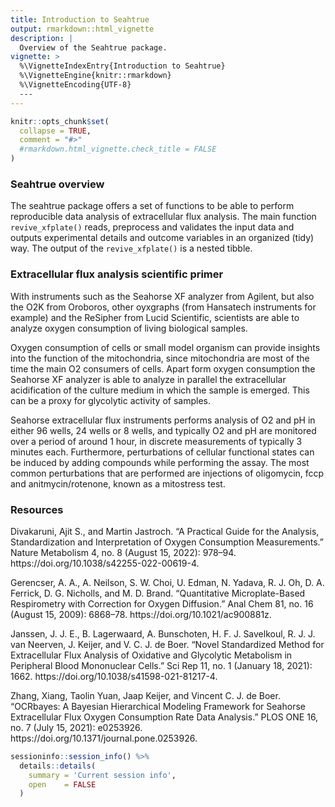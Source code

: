 ```yaml
---
title: Introduction to Seahtrue
output: rmarkdown::html_vignette
description: |
  Overview of the Seahtrue package.
vignette: >
  %\VignetteIndexEntry{Introduction to Seahtrue}
  %\VignetteEngine{knitr::rmarkdown}
  %\VignetteEncoding{UTF-8}
  ---
---
```



```r
knitr::opts_chunk$set(
  collapse = TRUE,
  comment = "#>"
  #rmarkdown.html_vignette.check_title = FALSE
)
```

### Seahtrue overview

The seahtrue package offers a set of functions to be able to perform reproducible data analysis of extracellular flux analysis. The main function `revive_xfplate()` reads, preprocess and validates the input data and outputs experimental details and outcome variables in an organized (tidy) way. The output of the `revive_xfplate()` is a nested tibble.

### Extracellular flux analysis scientific primer

With instruments such as the Seahorse XF analyzer from Agilent, but also the O2K from Oroboros, other oyxgraphs (from Hansatech instruments for example) and the ReSipher from Lucid Scientific, scientists are able to analyze oxygen consumption of living biological samples. 

Oxygen consumption of cells or small model organism can provide insights into the function of the mitochondria, since mitochondria are most of the time the main O2 consumers of cells. Apart form oxygen consumption the Seahorse XF analyzer is able to analyze in parallel the extracellular acidification of the culture medium in which the sample is emerged. This can be a proxy for glycolytic activity of samples. 

Seahorse extracellular flux instruments performs analysis of O2 and pH in either 96 wells, 24 wells or 8 wells, and typically O2 and pH are monitored over a period of around 1 hour, in discrete measurements of typically 3 minutes each. Furthermore, perturbations of cellular functional states can be induced by adding compounds while performing the assay. The most common perturbations that are performed are injections of oligomycin, fccp and anitmycin/rotenone, known as a mitostress test. 


### Resources

Divakaruni, Ajit S., and Martin Jastroch. “A Practical Guide for the Analysis, Standardization and Interpretation of Oxygen Consumption Measurements.” Nature Metabolism 4, no. 8 (August 15, 2022): 978–94. https://doi.org/10.1038/s42255-022-00619-4.

Gerencser, A. A., A. Neilson, S. W. Choi, U. Edman, N. Yadava, R. J. Oh, D. A. Ferrick, D. G. Nicholls, and M. D. Brand. “Quantitative Microplate-Based Respirometry with Correction for Oxygen Diffusion.” Anal Chem 81, no. 16 (August 15, 2009): 6868–78. https://doi.org/10.1021/ac900881z.

Janssen, J. J. E., B. Lagerwaard, A. Bunschoten, H. F. J. Savelkoul, R. J. J. van Neerven, J. Keijer, and V. C. J. de Boer. “Novel Standardized Method for Extracellular Flux Analysis of Oxidative and Glycolytic Metabolism in Peripheral Blood Mononuclear Cells.” Sci Rep 11, no. 1 (January 18, 2021): 1662. https://doi.org/10.1038/s41598-021-81217-4.

Zhang, Xiang, Taolin Yuan, Jaap Keijer, and Vincent C. J. de Boer. “OCRbayes: A Bayesian Hierarchical Modeling Framework for Seahorse Extracellular Flux Oxygen Consumption Rate Data Analysis.” PLOS ONE 16, no. 7 (July 15, 2021): e0253926. https://doi.org/10.1371/journal.pone.0253926.



```r
sessioninfo::session_info() %>%
  details::details(
    summary = 'Current session info',
    open    = FALSE
  )
```



